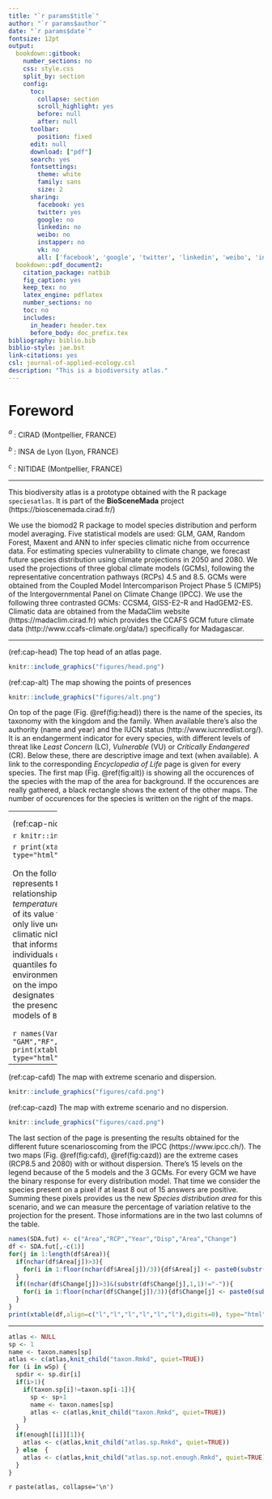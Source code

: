 ```yaml
---
title: "`r params$title`"
author: "`r params$author`"
date: "`r params$date`"
fontsize: 12pt
output:
  bookdown::gitbook:
    number_sections: no
    css: style.css
    split_by: section  
    config:
      toc:
        collapse: section
        scroll_highlight: yes
        before: null
        after: null
      toolbar:
        position: fixed
      edit: null
      download: ["pdf"]
      search: yes
      fontsettings:
        theme: white
        family: sans
        size: 2
      sharing:
        facebook: yes
        twitter: yes
        google: no
        linkedin: no
        weibo: no
        instapper: no
        vk: no
        all: ['facebook', 'google', 'twitter', 'linkedin', 'weibo', 'instapaper']  
  bookdown::pdf_document2:
    citation_package: natbib
    fig_caption: yes
    keep_tex: no
    latex_engine: pdflatex
    number_sections: no
    toc: no
    includes:
      in_header: header.tex
      before_body: doc_prefix.tex
bibliography: biblio.bib
biblio-style: jae.bst
link-citations: yes
csl: journal-of-applied-ecology.csl
description: "This is a biodiversity atlas."
---
```


# Foreword

$^a$ : CIRAD (Montpellier, FRANCE)

$^b$ : INSA de Lyon (Lyon, FRANCE)

$^c$ : NITIDAE (Montpellier, FRANCE)

-------------

This biodiversity atlas is a prototype obtained with the R package `speciesatlas`. It is part of the **BioSceneMada** project (https://bioscenemada.cirad.fr/)

We use the biomod2 R package to model species distribution and perform model averaging. Five statistical models are used: GLM, GAM, Random Forest, Maxent and ANN to infer species climatic niche from occurrence data. For estimating species vulnerability to climate change, we forecast future species distribution using climate projections in 2050 and 2080. We used the projections of three global climate models (GCMs), following the representative concentration pathways (RCPs) 4.5 and 8.5. GCMs were obtained from the Coupled Model Intercomparison Project Phase 5 (CMIP5) of the Intergovernmental Panel on Climate Change (IPCC). We use the following three contrasted GCMs: CCSM4, GISS-E2-R and HadGEM2-ES. Climatic data are obtained from the MadaClim website (https://madaclim.cirad.fr) which provides the CCAFS GCM future climate data (http://www.ccafs-climate.org/data/) specifically for Madagascar.

-------------

(ref:cap-head) The top head of an atlas page.

```r
knitr::include_graphics("figures/head.png")
```

<div class="imgcurrent">

(ref:cap-alt) The map showing the points of presences

```r
knitr::include_graphics("figures/alt.png")
```
</div>

<div class="imgcurrent">
On top of the page (Fig. \@ref(fig:head)) there is the name of the species, its taxonomy with the kingdom and the family. When available there's also the authority (name and year) and the IUCN status (http://www.iucnredlist.org/). It is an endangerment indicator for every species, with different levels of threat like *Least Concern* (LC), *Vulnerable* (VU) or *Critically Endangered* (CR). Below these, there are descriptive image and text (when available). A link to the corresponding *Encyclopedia of Life* page is given for every species. The first map (Fig. \@ref(fig:alt)) is showing all the occurences of the species with the map of the area for background. If the occurences are really gathered, a black rectangle shows the extent of the other maps. The number of occurences for the species is written on the right of the maps.
</div>


<div class="regular">
-------------
</div>

<div class="tablecurrent">

(ref:cap-ca) The map presenting the results of the models for the present.

```r
knitr::include_graphics("figures/ca.png")
```

```r
load(paste(rmd.path,"../img/plotting.rda",sep="/"))
rownames(Perf.ca) <- c("Value")
print(xtable(Perf.ca,digits=2,align=c("l","l","l","l","l","l","l")), type="html")
```

</div>

<div class="textcurrent2">
Every species have those items in common, but the presence of the other informations depend on the number of occurences for the species. We chose not to run the models if the species presentes less than 10 observations. For those species, there isn't anything else on the atlas page. For other species with enough occurences, the results of the models are presented over several maps and tables. The second map (Fig. \@ref(fig:ca)) is showing the binary vote for every model concerning the presence of the species. We chose 5 models of BIOMOD2 : *Generalized Linear Model (GLM)*, *Generalized Additive Model (GAM)*, *Random Forest (RF)*, *Maximum Entropy (MaxEnt)* and *Artificial Neural Network (ANN)*.If 3 models or more are considering the presence on a pixel, we admit the species is present there, and it is colored in green on the map. Also there is a table that shows the values for the effectiveness indicators.
</div>



<div class="regular">
-------------
</div>

<div class="tableniche">

(ref:cap-niche) The climatic niche.

```r
knitr::include_graphics("figures/niche.png")
```

```r
print(xtable(niche,digits=0,align=rep("l",length(niche)+1)), type="html")
```

</div>

<div class="imgniche">

On the following section, the graph (Fig. \@ref(fig:niche)) represents the climatic niche of the species based on the relationship between *annual precipitation* and *mean annual temperature* : every species is marked by a dot at the intersection of its value for the two variables. It allows us to see if the species only live under certain conditions. For most of the species, those climatic niches are  relatively gathered. Afterthat there's a first table that informs us on the environmental tendancy for places where individuals of the species where detected. There are the mean and quantiles for every variable studied, it gives an idea on the environment this species need. The second table gives information on the importance of the climatic variables. In other words it designates which are the variables that are conditioning the most the presence of the species. We can read the results for every 5 models of `BIOMOD2`, and there's a synthesis on the two last columns.

</div>

<div class="regular">

```r
names(VarImp) <- c("GLM", "GAM","RF","MaxE","ANN","mrank","rank")
print(xtable(VarImp,align=c("l","l","l","l","l","l","l","l")), type="html")
```

-------------
</div>

<div class="imgcurrent">
(ref:cap-cafd) The map with extreme scenario and dispersion.

```r
knitr::include_graphics("figures/cafd.png")
```
</div>
<div class="imgcurrent">
(ref:cap-cazd) The map with extreme scenario and no dispersion.

```r
knitr::include_graphics("figures/cazd.png")
```
</div>

<div class="regular">

The last section of the page is presenting the results obtained for the different future scenarioscoming from the IPCC (https://www.ipcc.ch/). The two maps (Fig. \@ref(fig:cafd), \@ref(fig:cazd)) are the extreme cases (RCP8.5 and 2080) with or without dispersion. There's 15 levels on the legend because of the 5 models and the 3 GCMs. For every GCM we have the binary response for every distribution model. That time we consider the species present on a pixel if at least 8 out of 15 answers are positive. Summing these pixels provides us the new *Species distribution area* for this scenario, and we can measure the percentage of variation relative to the projection for the present. Those informations are in the two last columns of the table. 

```r
names(SDA.fut) <- c("Area","RCP","Year","Disp","Area","Change")
df <- SDA.fut[,-c(1)]
for(j in 1:length(df$Area)){
  if(nchar(df$Area[j])>3){
    for(i in 1:floor(nchar(df$Area[j])/3)){df$Area[j] <- paste0(substr(df$Area[j],1,nchar(df$Area[j])-4*i+1)," ",substr(df$Area[j],nchar(df$Area[j])-4*i+2,nchar(df$Area[j])))}
  }
  if((nchar(df$Change[j])>3)&(substr(df$Change[j],1,1)!="-")){
    for(i in 1:floor(nchar(df$Change[j])/3)){df$Change[j] <- paste0(substr(df$Change[j],1,nchar(df$Change[j])-4*i+1)," ",substr(df$Change[j],nchar(df$Change[j])-4*i+2,nchar(df$Change[j])))}
  }
}
print(xtable(df,align=c("l","l","l","l","l","l"),digits=0), type="html")

```
</div>



-------------

\newpage

```r
atlas <- NULL
sp <- 1
name <- taxon.names[sp]
atlas <- c(atlas,knit_child("taxon.Rmkd", quiet=TRUE))
for (i in wSp) {
  spdir <- sp.dir[i]
  if(i>1){
    if(taxon.sp[i]!=taxon.sp[i-1]){
      sp <- sp+1
      name <- taxon.names[sp]
      atlas <- c(atlas,knit_child("taxon.Rmkd", quiet=TRUE))
    }
  }
  if(enough[[i]][1]){
    atlas <- c(atlas,knit_child("atlas.sp.Rmkd", quiet=TRUE))
  } else  {
    atlas <- c(atlas,knit_child("atlas.sp.not.enough.Rmkd", quiet=TRUE))
  }
}
```

`r paste(atlas, collapse='\n')`
